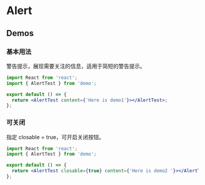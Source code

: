 # Alert

## Demos


### 基本用法
警告提示，展现需要关注的信息，适用于简短的警告提示。

```jsx
import React from 'react';
import { AlertTest } from 'demo';

export default () => {
  return <AlertTest content={'Here is demo1'}></AlertTest>;
};

```

### 可关闭
指定 closable = true，可开启关闭按钮。

```jsx
import React from 'react';
import { AlertTest } from 'demo';

export default () => {
  return <AlertTest closable={true} content={'Here is demo2 '}></AlertTest>;
};

```


<API moduleName="Alert"/>
